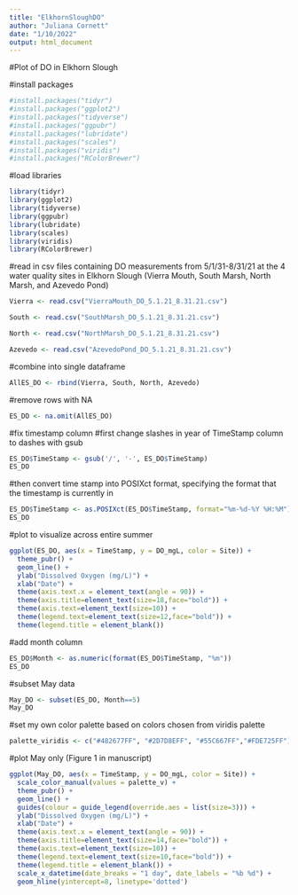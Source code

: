 ```yaml
---
title: "ElkhornSloughDO"
author: "Juliana Cornett"
date: "1/10/2022"
output: html_document
---
```


#Plot of DO in Elkhorn Slough

#install packages

```r
#install.packages("tidyr")
#install.packages("ggplot2")
#install.packages("tidyverse")
#install.packages("ggpubr")
#install.packages("lubridate")
#install.packages("scales")
#install.packages("viridis")
#install.packages("RColorBrewer")
```

#load libraries

```r
library(tidyr)
library(ggplot2)
library(tidyverse)
library(ggpubr)
library(lubridate)
library(scales)
library(viridis)
library(RColorBrewer)
```

#read in csv files containing DO measurements from 5/1/31-8/31/21 at the 4 water quality sites in Elkhorn Slough (Vierra Mouth, South Marsh, North Marsh, and Azevedo Pond)

```r
Vierra <- read.csv("VierraMouth_DO_5.1.21_8.31.21.csv")

South <- read.csv("SouthMarsh_DO_5.1.21_8.31.21.csv")

North <- read.csv("NorthMarsh_DO_5.1.21_8.31.21.csv")

Azevedo <- read.csv("AzevedoPond_DO_5.1.21_8.31.21.csv")
```

#combine into single dataframe

```r
AllES_DO <- rbind(Vierra, South, North, Azevedo)
```

#remove rows with NA

```r
ES_DO <- na.omit(AllES_DO)
```

#fix timestamp column
#first change slashes in year of TimeStamp column to dashes with gsub

```r
ES_DO$TimeStamp <- gsub('/', '-', ES_DO$TimeStamp)
ES_DO
```

#then convert time stamp into POSIXct format, specifying the format that the timestamp is currently in

```r
ES_DO$TimeStamp <- as.POSIXct(ES_DO$TimeStamp, format="%m-%d-%Y %H:%M")
ES_DO
```

#plot to visualize across entire summer

```r
ggplot(ES_DO, aes(x = TimeStamp, y = DO_mgL, color = Site)) + 
  theme_pubr() + 
  geom_line() +
  ylab("Dissolved Oxygen (mg/L)") + 
  xlab("Date") + 
  theme(axis.text.x = element_text(angle = 90)) + 
  theme(axis.title=element_text(size=18,face="bold")) +
  theme(axis.text=element_text(size=10)) + 
  theme(legend.text=element_text(size=12,face="bold")) +
  theme(legend.title = element_blank()) 
```

#add month column

```r
ES_DO$Month <- as.numeric(format(ES_DO$TimeStamp, "%m"))
ES_DO
```

#subset May data

```r
May_DO <- subset(ES_DO, Month==5)
May_DO
```

#set my own color palette based on colors chosen from viridis palette

```r
palette_viridis <- c("#482677FF", "#2D7D8EFF", "#55C667FF","#FDE725FF")
```

#plot May only (Figure 1 in manuscript)

```r
ggplot(May_DO, aes(x = TimeStamp, y = DO_mgL, color = Site)) + 
  scale_color_manual(values = palette_v) +
  theme_pubr() + 
  geom_line() +
  guides(colour = guide_legend(override.aes = list(size=3))) +
  ylab("Dissolved Oxygen (mg/L)") + 
  xlab("Date") + 
  theme(axis.text.x = element_text(angle = 90)) + 
  theme(axis.title=element_text(size=14,face="bold")) +
  theme(axis.text=element_text(size=10)) + 
  theme(legend.text=element_text(size=10,face="bold")) +
  theme(legend.title = element_blank()) +
  scale_x_datetime(date_breaks = "1 day", date_labels = "%b %d") + 
  geom_hline(yintercept=8, linetype='dotted')
```
